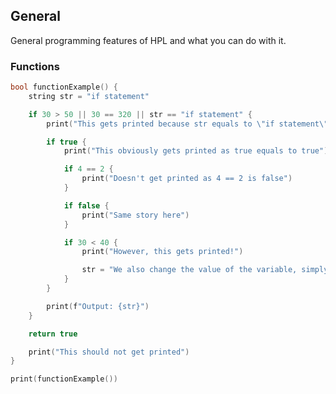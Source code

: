 ## General

General programming features of HPL and what you can do with it.

### Functions

```c
bool functionExample() {
    string str = "if statement"

    if 30 > 50 || 30 == 320 || str == "if statement" {
        print("This gets printed because str equals to \"if statement\"")

        if true {
            print("This obviously gets printed as true equals to true")

            if 4 == 2 {
                print("Doesn't get printed as 4 == 2 is false")
            }

            if false {
                print("Same story here")
            }

            if 30 < 40 {
                print("However, this gets printed!")

                str = "We also change the value of the variable, simply because we can"
            }
        }

        print(f"Output: {str}")
    }

    return true

    print("This should not get printed")
}

print(functionExample())
```
